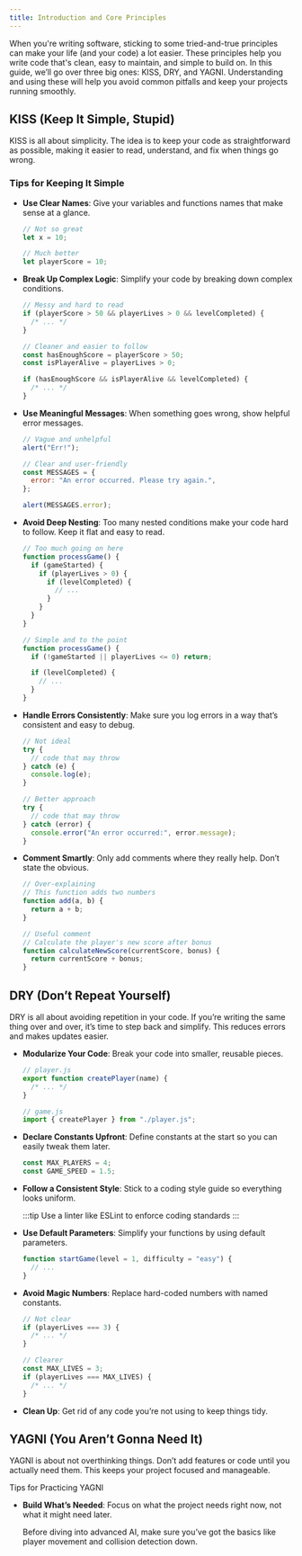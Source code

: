 ```yaml
---
title: Introduction and Core Principles
---
```



When you're writing software, sticking to some tried-and-true principles can make your life (and your code) a lot easier. These principles help you write code that's clean, easy to maintain, and simple to build on. In this guide, we’ll go over three big ones: KISS, DRY, and YAGNI. Understanding and using these will help you avoid common pitfalls and keep your projects running smoothly.

## KISS (Keep It Simple, Stupid)

KISS is all about simplicity. The idea is to keep your code as straightforward as possible, making it easier to read, understand, and fix when things go wrong.

### Tips for Keeping It Simple

- **Use Clear Names**: Give your variables and functions names that make sense at a glance.

  ```javascript
  // Not so great
  let x = 10;

  // Much better
  let playerScore = 10;
  ```

- **Break Up Complex Logic**: Simplify your code by breaking down complex conditions.

  ```javascript
  // Messy and hard to read
  if (playerScore > 50 && playerLives > 0 && levelCompleted) {
    /* ... */
  }

  // Cleaner and easier to follow
  const hasEnoughScore = playerScore > 50;
  const isPlayerAlive = playerLives > 0;

  if (hasEnoughScore && isPlayerAlive && levelCompleted) {
    /* ... */
  }
  ```

- **Use Meaningful Messages**: When something goes wrong, show helpful error messages.

  ```javascript
  // Vague and unhelpful
  alert("Err!");

  // Clear and user-friendly
  const MESSAGES = {
    error: "An error occurred. Please try again.",
  };

  alert(MESSAGES.error);
  ```

- **Avoid Deep Nesting**: Too many nested conditions make your code hard to follow. Keep it flat and easy to read.

  ```javascript
  // Too much going on here
  function processGame() {
    if (gameStarted) {
      if (playerLives > 0) {
        if (levelCompleted) {
          // ...
        }
      }
    }
  }

  // Simple and to the point
  function processGame() {
    if (!gameStarted || playerLives <= 0) return;

    if (levelCompleted) {
      // ...
    }
  }
  ```

- **Handle Errors Consistently**: Make sure you log errors in a way that’s consistent and easy to debug.

  ```javascript
  // Not ideal
  try {
    // code that may throw
  } catch (e) {
    console.log(e);
  }

  // Better approach
  try {
    // code that may throw
  } catch (error) {
    console.error("An error occurred:", error.message);
  }
  ```

- **Comment Smartly**: Only add comments where they really help. Don’t state the obvious.

  ```javascript
  // Over-explaining
  // This function adds two numbers
  function add(a, b) {
    return a + b;
  }

  // Useful comment
  // Calculate the player's new score after bonus
  function calculateNewScore(currentScore, bonus) {
    return currentScore + bonus;
  }
  ```

## DRY (Don’t Repeat Yourself)

DRY is all about avoiding repetition in your code. If you’re writing the same thing over and over, it’s time to step back and simplify. This reduces errors and makes updates easier.

- **Modularize Your Code**: Break your code into smaller, reusable pieces.

  ```javascript
  // player.js
  export function createPlayer(name) {
    /* ... */
  }

  // game.js
  import { createPlayer } from "./player.js";
  ```

- **Declare Constants Upfront**: Define constants at the start so you can easily tweak them later.

  ```javascript
  const MAX_PLAYERS = 4;
  const GAME_SPEED = 1.5;
  ```

- **Follow a Consistent Style**: Stick to a coding style guide so everything looks uniform.

  :::tip
  Use a linter like ESLint to enforce coding standards
  :::

- **Use Default Parameters**: Simplify your functions by using default parameters.

  ```javascript
  function startGame(level = 1, difficulty = "easy") {
    // ...
  }
  ```

- **Avoid Magic Numbers**: Replace hard-coded numbers with named constants.

  ```javascript
  // Not clear
  if (playerLives === 3) {
    /* ... */
  }

  // Clearer
  const MAX_LIVES = 3;
  if (playerLives === MAX_LIVES) {
    /* ... */
  }
  ```

- **Clean Up**: Get rid of any code you’re not using to keep things tidy.

## YAGNI (You Aren’t Gonna Need It)

YAGNI is about not overthinking things. Don’t add features or code until you actually need them. This keeps your project focused and manageable.

Tips for Practicing YAGNI

- **Build What’s Needed**: Focus on what the project needs right now, not what it might need later.

  <Card title="Example">
    Before diving into advanced AI, make sure you’ve got the basics like player
    movement and collision detection down.
  </Card>
